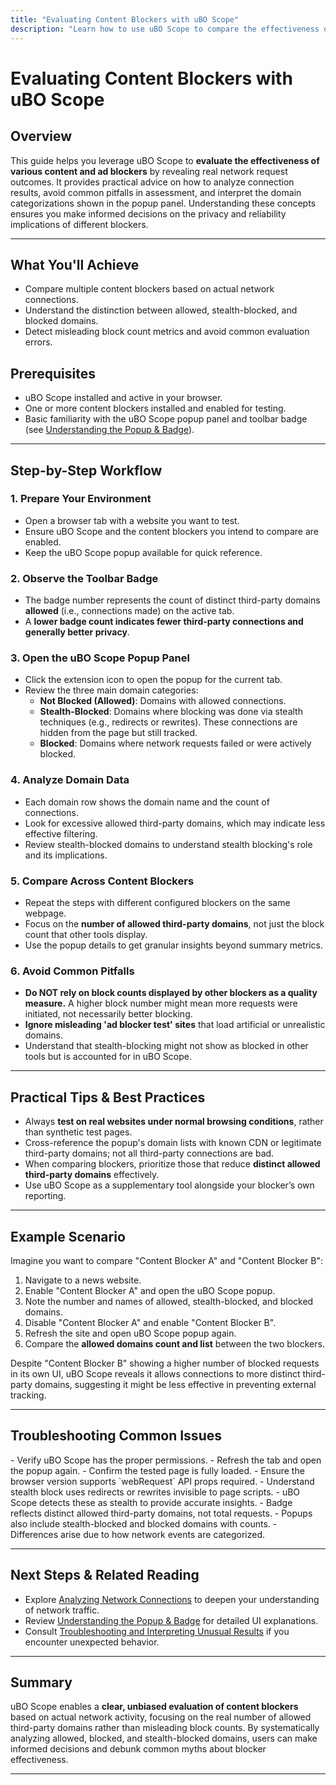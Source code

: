 ```yaml
---
title: "Evaluating Content Blockers with uBO Scope"
description: "Learn how to use uBO Scope to compare the effectiveness of various content and ad blockers. Includes guidance on avoiding common evaluation pitfalls, interpreting allowed vs. blocked domains, and exposing misleading block count metrics."
---
```


# Evaluating Content Blockers with uBO Scope

## Overview

This guide helps you leverage uBO Scope to **evaluate the effectiveness of various content and ad blockers** by revealing real network request outcomes. It provides practical advice on how to analyze connection results, avoid common pitfalls in assessment, and interpret the domain categorizations shown in the popup panel. Understanding these concepts ensures you make informed decisions on the privacy and reliability implications of different blockers.

---

## What You'll Achieve

- Compare multiple content blockers based on actual network connections.
- Understand the distinction between allowed, stealth-blocked, and blocked domains.
- Detect misleading block count metrics and avoid common evaluation errors.

## Prerequisites

- uBO Scope installed and active in your browser.
- One or more content blockers installed and enabled for testing.
- Basic familiarity with the uBO Scope popup panel and toolbar badge (see [Understanding the Popup & Badge](https://docs.example.com/getting-started/first-steps-usage/interpreting-the-popup)).

---

## Step-by-Step Workflow

### 1. Prepare Your Environment

- Open a browser tab with a website you want to test.
- Ensure uBO Scope and the content blockers you intend to compare are enabled.
- Keep the uBO Scope popup available for quick reference.

### 2. Observe the Toolbar Badge

- The badge number represents the count of distinct third-party domains **allowed** (i.e., connections made) on the active tab.
- A **lower badge count indicates fewer third-party connections and generally better privacy**.

### 3. Open the uBO Scope Popup Panel

- Click the extension icon to open the popup for the current tab.
- Review the three main domain categories:
  - **Not Blocked (Allowed)**: Domains with allowed connections.
  - **Stealth-Blocked**: Domains where blocking was done via stealth techniques (e.g., redirects or rewrites). These connections are hidden from the page but still tracked.
  - **Blocked**: Domains where network requests failed or were actively blocked.

### 4. Analyze Domain Data

- Each domain row shows the domain name and the count of connections.
- Look for excessive allowed third-party domains, which may indicate less effective filtering.
- Review stealth-blocked domains to understand stealth blocking's role and its implications.

### 5. Compare Across Content Blockers

- Repeat the steps with different configured blockers on the same webpage.
- Focus on the **number of allowed third-party domains**, not just the block count that other tools display.
- Use the popup details to get granular insights beyond summary metrics.

### 6. Avoid Common Pitfalls

- **Do NOT rely on block counts displayed by other blockers as a quality measure.** A higher block number might mean more requests were initiated, not necessarily better blocking.
- **Ignore misleading 'ad blocker test' sites** that load artificial or unrealistic domains.
- Understand that stealth-blocking might not show as blocked in other tools but is accounted for in uBO Scope.

---

## Practical Tips & Best Practices

- Always **test on real websites under normal browsing conditions**, rather than synthetic test pages.
- Cross-reference the popup's domain lists with known CDN or legitimate third-party domains; not all third-party connections are bad.
- When comparing blockers, prioritize those that reduce **distinct allowed third-party domains** effectively.
- Use uBO Scope as a supplementary tool alongside your blocker’s own reporting.

---

## Example Scenario

Imagine you want to compare "Content Blocker A" and "Content Blocker B":

1. Navigate to a news website.
2. Enable "Content Blocker A" and open the uBO Scope popup.
3. Note the number and names of allowed, stealth-blocked, and blocked domains.
4. Disable "Content Blocker A" and enable "Content Blocker B".
5. Refresh the site and open uBO Scope popup again.
6. Compare the **allowed domains count and list** between the two blockers.

Despite "Content Blocker B" showing a higher number of blocked requests in its own UI, uBO Scope reveals it allows connections to more distinct third-party domains, suggesting it might be less effective in preventing external tracking.

---

## Troubleshooting Common Issues

<AccordionGroup title="Troubleshooting uBO Scope During Evaluations">
<Accordion title="The popup shows no or incomplete data">
- Verify uBO Scope has the proper permissions.
- Refresh the tab and open the popup again.
- Confirm the tested page is fully loaded.
- Ensure the browser version supports `webRequest` API props required.
</Accordion>
<Accordion title="Stealth-blocked domains don't appear as blocked in other blockers">
- Understand stealth block uses redirects or rewrites invisible to page scripts.
- uBO Scope detects these as stealth to provide accurate insights.
</Accordion>
<Accordion title="Badge count seems inconsistent with popup data">
- Badge reflects distinct allowed third-party domains, not total requests.
- Popups also include stealth-blocked and blocked domains with counts.
- Differences arise due to how network events are categorized.
</Accordion>
</AccordionGroup>

---

## Next Steps & Related Reading

- Explore [Analyzing Network Connections](https://docs.example.com/guides/using-insights/analyzing-connections) to deepen your understanding of network traffic.
- Review [Understanding the Popup & Badge](https://docs.example.com/getting-started/first-steps-usage/interpreting-the-popup) for detailed UI explanations.
- Consult [Troubleshooting and Interpreting Unusual Results](https://docs.example.com/guides/using-insights/troubleshooting-results) if you encounter unexpected behavior.

---

## Summary

uBO Scope enables a **clear, unbiased evaluation of content blockers** based on actual network activity, focusing on the real number of allowed third-party domains rather than misleading block counts. By systematically analyzing allowed, blocked, and stealth-blocked domains, users can make informed decisions and debunk common myths about blocker effectiveness.

---